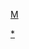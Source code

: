 {{asbox
|image=Flag Map of Morocco with Western Sahara.svg
|category=摩洛哥地理小作品
|subject=與[[摩洛哥地理]]相關的
|name=Template:Morocco-geo-stub
}}<noinclude>
[[cat:非洲地理小作品模板|M]]
[[Category:摩洛哥地理小作品|*]]
</noinclude>